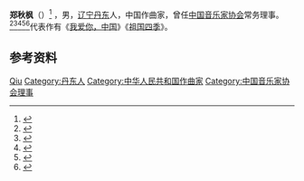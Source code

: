 '''郑秋枫'''（{{bd|1931年5月13日|}}）<ref>{{Cite book|title=当代岭南文化名家：郑秋枫|author=郑秋枫著, 慎海雄主编|publisher=广东人民出版社|year=2019|isbn=9787218138657|location=广州|pages=|quote=郑秋枫于1931年5月13日在辽宁丹东出生}}</ref>
，男，[[辽宁|辽宁]][[丹东|丹东]]人，中国作曲家，曾任[[中国音乐家协会|中国音乐家协会]]常务理事。<ref>{{Cite book|title=二十世纪中国名人辞典|author=蔡开松, 于信凤主编; 曾卓明, 周溯源, 赵书刚副主编|publisher=辽宁人民出版社|year=1991|isbn=|location=沈阳|pages=}}</ref><ref>{{Cite book|title=中国当代艺术界名人录|author=中国名人研究院编; 异天, 戈德主编|publisher=社会科学文献出版社|year=1993|isbn=|location=北京|pages=}}</ref><ref>{{Cite book|title=中华当代文化名人大辞典|author=张品兴, 殷登祥, 陈有进等主编|publisher=中国广播电视出版社|year=1992|isbn=9787504315137|location=北京|pages=}}</ref><ref>{{Cite book|title=中国当代文化艺术名人大辞典|author=刘波主编|publisher=国际文化出版公司|year=1993|isbn=9787800493898|location=北京|pages=}}</ref><ref>{{Cite book|title=中国当代文艺名人辞典|author=谷向阳, 王庆新主编|publisher=学苑出版社|year=1994|isbn=|location=北京|pages=}}</ref>代表作有《[[我爱你，中国_(歌曲)|我爱你，中国]]》《[[祖国四季|祖国四季]]》。

== 参考资料 ==
{{reflist}}

{{Navboxes 
| title  = 郑秋枫在[[中国音乐家协会|中国音乐家协会]]的职务
| list1  =
{{中国音乐家协会第四届理事会}}
}}
{{Navboxes 
| title  = 郑秋枫在[[中国文学艺术界联合会|中国文学艺术界联合会]]的职务
| list1  =
{{中国文学艺术界联合会第五届全国委员会}}
}}

{{Authority control}}
{{DEFAULTSORT:Zheng郑}}
[[Category:郑姓|Qiu]]
[[Category:丹东人|Category:丹东人]]
[[Category:中华人民共和国作曲家|Category:中华人民共和国作曲家]]
[[Category:中国音乐家协会理事|Category:中国音乐家协会理事]]

{{中国人物小作品}}